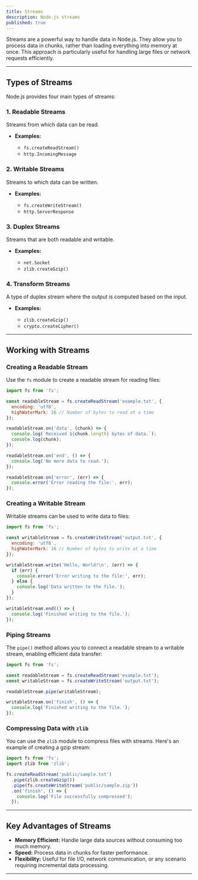 ```yaml
---
title: Streams
description: Node.js streams
published: true
---
```


Streams are a powerful way to handle data in Node.js. They allow you to process data in chunks, rather than loading everything into memory at once. This approach is particularly useful for handling large files or network requests efficiently.

---

## Types of Streams

Node.js provides four main types of streams:

### 1. **Readable Streams**

Streams from which data can be read.

* **Examples:**

  * `fs.createReadStream()`
  * `http.IncomingMessage`

### 2. **Writable Streams**

Streams to which data can be written.

* **Examples:**

  * `fs.createWriteStream()`
  * `http.ServerResponse`

### 3. **Duplex Streams**

Streams that are both readable and writable.

* **Examples:**

  * `net.Socket`
  * `zlib.createGzip()`

### 4. **Transform Streams**

A type of duplex stream where the output is computed based on the input.

* **Examples:**

  * `zlib.createGzip()`
  * `crypto.createCipher()`

---

## Working with Streams

### Creating a Readable Stream

Use the `fs` module to create a readable stream for reading files:

```javascript
import fs from 'fs';

const readableStream = fs.createReadStream('example.txt', {
  encoding: 'utf8',
  highWaterMark: 16 // Number of bytes to read at a time
});

readableStream.on('data', (chunk) => {
  console.log(`Received ${chunk.length} bytes of data.`);
  console.log(chunk);
});

readableStream.on('end', () => {
  console.log('No more data to read.');
});

readableStream.on('error', (err) => {
  console.error('Error reading the file:', err);
});
```

### Creating a Writable Stream

Writable streams can be used to write data to files:

```javascript
import fs from 'fs';

const writableStream = fs.createWriteStream('output.txt', {
  encoding: 'utf8',
  highWaterMark: 16 // Number of bytes to write at a time
});

writableStream.write('Hello, World!\n', (err) => {
  if (err) {
    console.error('Error writing to the file:', err);
  } else {
    console.log('Data written to the file.');
  }
});

writableStream.end(() => {
  console.log('Finished writing to the file.');
});
```

### Piping Streams

The `pipe()` method allows you to connect a readable stream to a writable stream, enabling efficient data transfer:

```javascript
import fs from 'fs';

const readableStream = fs.createReadStream('example.txt');
const writableStream = fs.createWriteStream('output.txt');

readableStream.pipe(writableStream);

writableStream.on('finish', () => {
  console.log('Finished writing to the file.');
});
```

### Compressing Data with `zlib`

You can use the `zlib` module to compress files with streams. Here's an example of creating a gzip stream:

```javascript
import fs from 'fs';
import zlib from 'zlib';

fs.createReadStream('public/sample.txt')
  .pipe(zlib.createGzip())
  .pipe(fs.createWriteStream('public/sample.zip'))
  .on('finish', () => {
    console.log('File successfully compressed');
  });
```

---

## Key Advantages of Streams

* **Memory Efficient:** Handle large data sources without consuming too much memory.
* **Speed:** Process data in chunks for faster performance.
* **Flexibility:** Useful for file I/O, network communication, or any scenario requiring incremental data processing.

---

